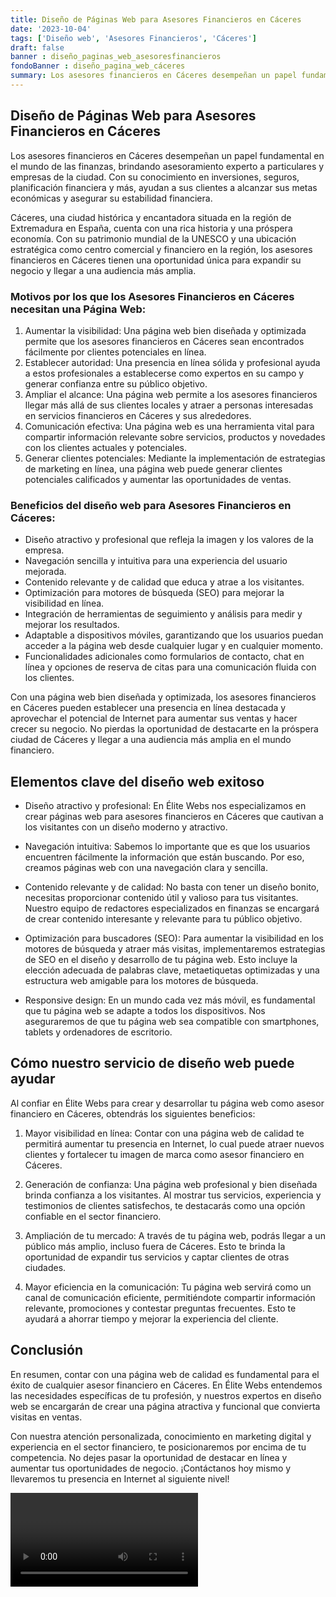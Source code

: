 ```yaml
---
title: Diseño de Páginas Web para Asesores Financieros en Cáceres
date: '2023-10-04'
tags: ['Diseño web', 'Asesores Financieros', 'Cáceres']
draft: false
banner : diseño_paginas_web_asesoresfinancieros
fondoBanner : diseño_pagina_web_cáceres
summary: Los asesores financieros en Cáceres desempeñan un papel fundamental en el mundo de las finanzas, brindando asesoramiento experto a particulares y empresas de la ciudad. Con su conocimiento en inversiones, seguros, planificación financiera y más, ayudan a sus clientes a alcanzar sus metas económicas y asegurar su estabilidad financiera.
---
```


## Diseño de Páginas Web para Asesores Financieros en Cáceres

Los asesores financieros en Cáceres desempeñan un papel fundamental en el mundo de las finanzas, brindando asesoramiento experto a particulares y empresas de la ciudad. Con su conocimiento en inversiones, seguros, planificación financiera y más, ayudan a sus clientes a alcanzar sus metas económicas y asegurar su estabilidad financiera.

Cáceres, una ciudad histórica y encantadora situada en la región de Extremadura en España, cuenta con una rica historia y una próspera economía. Con su patrimonio mundial de la UNESCO y una ubicación estratégica como centro comercial y financiero en la región, los asesores financieros en Cáceres tienen una oportunidad única para expandir su negocio y llegar a una audiencia más amplia.

### Motivos por los que los Asesores Financieros en Cáceres necesitan una Página Web:

1. Aumentar la visibilidad: Una página web bien diseñada y optimizada permite que los asesores financieros en Cáceres sean encontrados fácilmente por clientes potenciales en línea.
2. Establecer autoridad: Una presencia en línea sólida y profesional ayuda a estos profesionales a establecerse como expertos en su campo y generar confianza entre su público objetivo.
3. Ampliar el alcance: Una página web permite a los asesores financieros llegar más allá de sus clientes locales y atraer a personas interesadas en servicios financieros en Cáceres y sus alrededores.
4. Comunicación efectiva: Una página web es una herramienta vital para compartir información relevante sobre servicios, productos y novedades con los clientes actuales y potenciales.
5. Generar clientes potenciales: Mediante la implementación de estrategias de marketing en línea, una página web puede generar clientes potenciales calificados y aumentar las oportunidades de ventas.

### Beneficios del diseño web para Asesores Financieros en Cáceres:

- Diseño atractivo y profesional que refleja la imagen y los valores de la empresa.
- Navegación sencilla y intuitiva para una experiencia del usuario mejorada.
- Contenido relevante y de calidad que educa y atrae a los visitantes.
- Optimización para motores de búsqueda (SEO) para mejorar la visibilidad en línea.
- Integración de herramientas de seguimiento y análisis para medir y mejorar los resultados.
- Adaptable a dispositivos móviles, garantizando que los usuarios puedan acceder a la página web desde cualquier lugar y en cualquier momento.
- Funcionalidades adicionales como formularios de contacto, chat en línea y opciones de reserva de citas para una comunicación fluida con los clientes.

Con una página web bien diseñada y optimizada, los asesores financieros en Cáceres pueden establecer una presencia en línea destacada y aprovechar el potencial de Internet para aumentar sus ventas y hacer crecer su negocio. No pierdas la oportunidad de destacarte en la próspera ciudad de Cáceres y llegar a una audiencia más amplia en el mundo financiero.

<GifSeo />

<Cta />

## Elementos clave del diseño web exitoso

- Diseño atractivo y profesional: En Élite Webs nos especializamos en crear páginas web para asesores financieros en Cáceres que cautivan a los visitantes con un diseño moderno y atractivo.

- Navegación intuitiva: Sabemos lo importante que es que los usuarios encuentren fácilmente la información que están buscando. Por eso, creamos páginas web con una navegación clara y sencilla.

- Contenido relevante y de calidad: No basta con tener un diseño bonito, necesitas proporcionar contenido útil y valioso para tus visitantes. Nuestro equipo de redactores especializados en finanzas se encargará de crear contenido interesante y relevante para tu público objetivo.

- Optimización para buscadores (SEO): Para aumentar la visibilidad en los motores de búsqueda y atraer más visitas, implementaremos estrategias de SEO en el diseño y desarrollo de tu página web. Esto incluye la elección adecuada de palabras clave, metaetiquetas optimizadas y una estructura web amigable para los motores de búsqueda.

- Responsive design: En un mundo cada vez más móvil, es fundamental que tu página web se adapte a todos los dispositivos. Nos aseguraremos de que tu página web sea compatible con smartphones, tablets y ordenadores de escritorio.

## Cómo nuestro servicio de diseño web puede ayudar

Al confiar en Élite Webs para crear y desarrollar tu página web como asesor financiero en Cáceres, obtendrás los siguientes beneficios:

1. Mayor visibilidad en línea: Contar con una página web de calidad te permitirá aumentar tu presencia en Internet, lo cual puede atraer nuevos clientes y fortalecer tu imagen de marca como asesor financiero en Cáceres.

2. Generación de confianza: Una página web profesional y bien diseñada brinda confianza a los visitantes. Al mostrar tus servicios, experiencia y testimonios de clientes satisfechos, te destacarás como una opción confiable en el sector financiero.

3. Ampliación de tu mercado: A través de tu página web, podrás llegar a un público más amplio, incluso fuera de Cáceres. Esto te brinda la oportunidad de expandir tus servicios y captar clientes de otras ciudades.

4. Mayor eficiencia en la comunicación: Tu página web servirá como un canal de comunicación eficiente, permitiéndote compartir información relevante, promociones y contestar preguntas frecuentes. Esto te ayudará a ahorrar tiempo y mejorar la experiencia del cliente.

## Conclusión

En resumen, contar con una página web de calidad es fundamental para el éxito de cualquier asesor financiero en Cáceres. En Élite Webs entendemos las necesidades específicas de tu profesión, y nuestros expertos en diseño web se encargarán de crear una página atractiva y funcional que convierta visitas en ventas.

Con nuestra atención personalizada, conocimiento en marketing digital y experiencia en el sector financiero, te posicionaremos por encima de tu competencia. No dejes pasar la oportunidad de destacar en línea y aumentar tus oportunidades de negocio. ¡Contáctanos hoy mismo y llevaremos tu presencia en Internet al siguiente nivel!

<Video />

<CtaBot job='Asesores Financieros' city='Cáceres'/>

<Gmaps query='Cáceres+españa+maps' />
